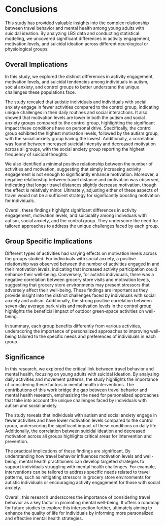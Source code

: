 # Conclusions {#sec-conclude}

This study has provided valuable insights into the complex relationship between travel behavior and mental health among young adults with suicidal ideation. By analyzing LBS data and conducting statistical modeling, we uncovered significant differences in activity engagement, motivation levels, and suicidal ideation across different neurological or physiological groups.

## Overall Implications

In this study, we explored the distinct differences in activity engagement, motivation levels, and suicidal tendencies among individuals in autism, social anxiety, and control groups to better understand the unique challenges these populations face.

The study revealed that autistic individuals and individuals with social anxiety engage in fewer activities compared to the control group, indicating unique challenges in their daily routines and social interactions. It also showed that motivation levels are lower in both the autism and social anxiety groups compared to the control group, highlighting the significant impact these conditions have on personal drive. Specifically, the control group exhibited the highest motivation levels, followed by the autism group, with the social anxiety group having the lowest. Additionally, a correlation was found between increased suicidal intensity and decreased motivation across all groups, with the social anxiety group reporting the highest frequency of suicidal thoughts.

We also identified a minimal positive relationship between the number of activities and motivation, suggesting that simply increasing activity engagement is not enough to significantly enhance motivation. Moreover, a negative relationship between travel distance and motivation was observed, indicating that longer travel distances slightly decrease motivation, though the effect is relatively minor. Ultimately, adjusting either of these aspects of travel would not be a sufficient strategy for significantly boosting motivation for individuals.

Overall, these findings highlight significant differences in activity engagement, motivation levels, and suicidality among individuals with autism, social anxiety, and the control group. They underscore the need for tailored approaches to address the unique challenges faced by each group.

## Group Specific Implications

Different types of activities had varying effects on motivation levels across the groups studied. For individuals with social anxiety, a positive relationship was observed between the number of activities engaged in and their motivation levels, indicating that increased activity participation could enhance their well-being. Conversely, for autistic individuals, there was a negative correlation between grocery store visits and motivation levels, suggesting that grocery store environments may present stressors that adversely affect their well-being. These findings are important as they provide insight into the distinct challenges faced by individuals with social anxiety and autism. Additionally, the strong positive correlation between seven-day average park visits and motivation levels in the control group highlights the beneficial impact of outdoor green-space activities on well-being.

In summary, each group benefits differently from various activities, underscoring the importance of personalized approaches to improving well-being tailored to the specific needs and preferences of individuals in each group.

## Significance

In this research, we explored the critical link between travel behavior and mental health, focusing on young adults with suicidal ideation. By analyzing daily activities and movement patterns, the study highlights the importance of considering these factors in mental health interventions. The contributions of this work bridge the gap between travel behavior and mental health research, emphasizing the need for personalized approaches that take into account the unique challenges faced by individuals with autism and social anxiety.

The study reveals that individuals with autism and social anxiety engage in fewer activities and have lower motivation levels compared to the control group, underscoring the significant impact of these conditions on daily life. Additionally, the correlation between suicidal ideation and decreased motivation across all groups highlights critical areas for intervention and prevention.

The practical implications of these findings are significant. By understanding how travel behavior influences motivation levels and well-being, mental health practitioners can develop targeted strategies to support individuals struggling with mental health challenges. For example, interventions can be tailored to address specific needs related to travel patterns, such as mitigating stressors in grocery store environments for autistic individuals or encouraging activity engagement for those with social anxiety.

Overall, this research underscores the importance of considering travel behavior as a key factor in promoting mental well-being. It offers a roadmap for future studies to explore this intersection further, ultimately aiming to enhance the quality of life for individuals by informing more personalized and effective mental health strategies.
